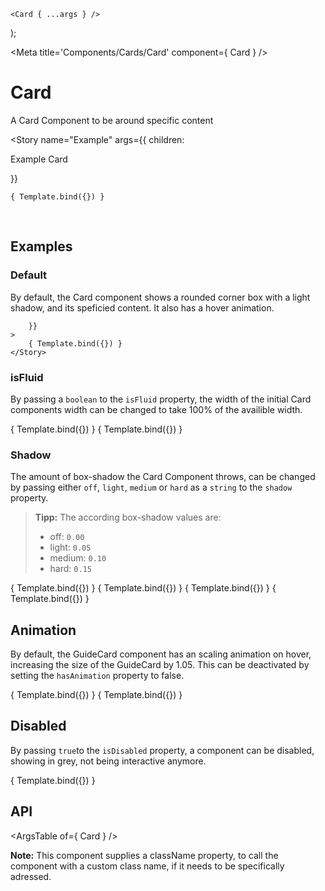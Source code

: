 
	<Card { ...args } />
);

<Meta title='Components/Cards/Card' component={ Card } />

# Card

A Card Component to be around specific content

<Story
	name="Example"
	args={{
		children: <p>Example Card</p>
	}}
>
	{ Template.bind({}) }
</Story>

<br />

## Examples

### Default

By default, the Card component shows a rounded corner box with a light shadow, and its speficied content. It also has a hover animation.

<Canvas>
	<Story
		name="Default"
		args={{
			
		}}
	>
		{ Template.bind({}) }
	</Story>
</Canvas>

### isFluid

By passing a `boolean` to the `isFluid` property, the width of the initial Card components width can be changed to take 100% of the availible width.

<Canvas>
	<Story
		name="Default Width"
		args={{
			isFluid: false
		}}
	>
		{ Template.bind({}) }
	</Story>
</Canvas>

<Canvas>
	<Story
		name="Fluid Width"
		args={{
			isFluid:true
		}}
	>
		{ Template.bind({}) }
	</Story>
</Canvas>

### Shadow

The amount of box-shadow the Card Component throws, can be changed by passing either `off`, `light`, `medium` or `hard` as a `string` to the `shadow` property.

> **Tipp:** The according box-shadow values are: 
> - off: `0.00`
> - light: `0.05` 
> - medium: `0.10`
> - hard: `0.15`
<Canvas>
	<Story
		name="Shadow off"
		args={{
			shadow: "off"
		}}
	>
		{ Template.bind({}) }
	</Story>
	<Story
		name="Shadow light"
		args={{
			shadow: "light"
		}}
	>
		{ Template.bind({}) }
	</Story>
	<Story
		name="Shadow Medium"
		args={{
			shadow: "medium"
		}}
	>
		{ Template.bind({}) }
	</Story>
	<Story
		name="Shadow Hard"
		args={{
			shadow: "hard"
		}}
	>
		{ Template.bind({}) }
	</Story>
</Canvas>

## Animation

By default, the GuideCard component has an scaling animation on hover, increasing the size of the GuideCard by 1.05. This can be deactivated by setting the `hasAnimation` property to false.

<Canvas>
	<Story
		name="Hover Animation activated"
		args={{
			hasAnimation: true
		}}
	>
		{ Template.bind({}) }
	</Story>
	<Story
		name="Hover Animation deactivated"
		args={{
			hasAnimation: false
		}}
	>
		{ Template.bind({}) }
	</Story>
</Canvas>

## Disabled

By passing `true`to the `isDisabled` property, a component can be disabled, showing in grey, not being interactive anymore.

<Canvas>
	<Story
		name="Disabled"
		args={{
			isDisabled: true
		}}
	>
		{ Template.bind({}) }
	</Story>
</Canvas>

## API

<ArgsTable of={ Card } />

**Note:** This component supplies a className property, to call the component with a custom class name, if it needs to be specifically adressed.

